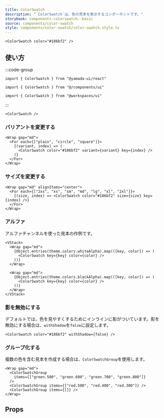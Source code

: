 ```yaml
---
title: ColorSwatch
description: "`ColorSwatch`は、色の見本を表示するコンポーネントです。"
storybook: components-colorswatch--basic
source: components/color-swatch
style: components/color-swatch/color-swatch.style.ts
---
```


```tsx preview
<ColorSwatch color="#186bf2" />
```

## 使い方

:::code-group

```tsx [package]
import { ColorSwatch } from "@yamada-ui/react"
```

```tsx [alias]
import { ColorSwatch } from "@/components/ui"
```

```tsx [monorepo]
import { ColorSwatch } from "@workspaces/ui"
```

:::

```tsx
<ColorSwatch />
```

### バリアントを変更する

```tsx preview
<Wrap gap="md">
  <For each={["plain", "circle", "square"]}>
    {(variant, index) => (
      <ColorSwatch color="#186bf2" variant={variant} key={index} />
    )}
  </For>
</Wrap>
```

### サイズを変更する

```tsx preview
<Wrap gap="md" alignItems="center">
  <For each={["2xs", "xs", "sm", "md", "lg", "xl", "2xl"]}>
    {(size, index) => <ColorSwatch color="#186bf2" size={size} key={index} />}
  </For>
</Wrap>
```

### アルファ

アルファチャンネルを使った見本の作例です。

```tsx preview
<VStack>
  <Wrap gap="md">
    {Object.entries(theme.colors.whiteAlpha).map(([key, color]) => (
      <ColorSwatch key={key} color={color} />
    ))}
  </Wrap>

  <Wrap gap="md">
    {Object.entries(theme.colors.blackAlpha).map(([key, color]) => (
      <ColorSwatch key={key} color={color} />
    ))}
  </Wrap>
</VStack>
```

### 影を無効にする

デフォルトでは、色を見やすくするためにインラインに影がついています。影を無効にする場合は、`withShadow`を`false`に設定します。

```tsx preview
<ColorSwatch color="#186bf2" withShadow={false} />
```

### グループ化する

複数の色を含む見本を作成する場合は、`ColorSwatchGroup`を使用します。

```tsx preview
<Wrap gap="md">
  <ColorSwatchGroup
    items={["green.500", "green.600", "green.700", "green.800"]}
  />
  <ColorSwatchGroup items={["red.500", "red.400", "red.300"]} />
  <ColorSwatchGroup items={[]} />
</Wrap>
```

## Props

<PropsTable name="color-swatch" />

